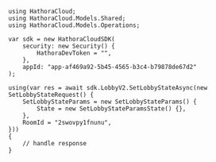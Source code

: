```unity SetLobbyState.
using HathoraCloud;
using HathoraCloud.Models.Shared;
using HathoraCloud.Models.Operations;

var sdk = new HathoraCloudSDK(
    security: new Security() {
        HathoraDevToken = "",
    },
    appId: "app-af469a92-5b45-4565-b3c4-b79878de67d2"
);

using(var res = await sdk.LobbyV2.SetLobbyStateAsync(new SetLobbyStateRequest() {
    SetLobbyStateParams = new SetLobbyStateParams() {
        State = new SetLobbyStateParamsState() {},
    },
    RoomId = "2swovpy1fnunu",
}))
{
    // handle response
}
```
